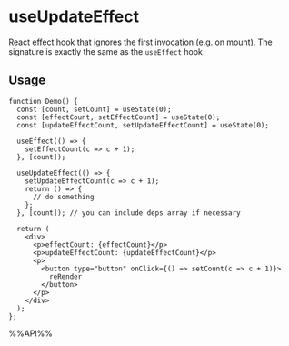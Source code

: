 # useUpdateEffect

React effect hook that ignores the first invocation (e.g. on mount). The signature is exactly the same as the `useEffect` hook


## Usage

```tsx live
function Demo() {
  const [count, setCount] = useState(0);
  const [effectCount, setEffectCount] = useState(0);
  const [updateEffectCount, setUpdateEffectCount] = useState(0);

  useEffect(() => {
    setEffectCount(c => c + 1);
  }, [count]);

  useUpdateEffect(() => {
    setUpdateEffectCount(c => c + 1);
    return () => {
      // do something
    };
  }, [count]); // you can include deps array if necessary

  return (
    <div>
      <p>effectCount: {effectCount}</p>
      <p>updateEffectCount: {updateEffectCount}</p>
      <p>
        <button type="button" onClick={() => setCount(c => c + 1)}>
          reRender
        </button>
      </p>
    </div>
  );
};

```

%%API%%
